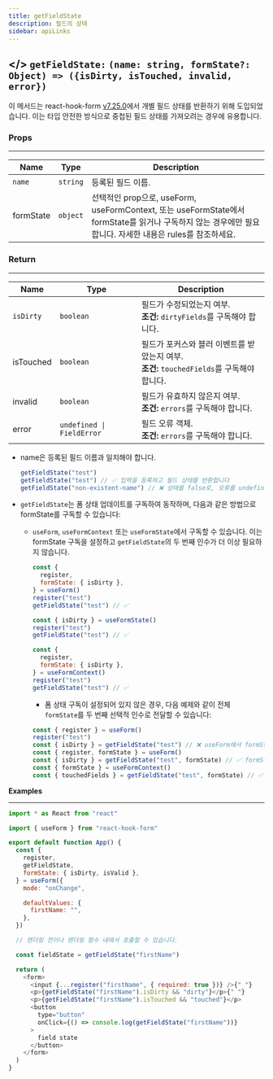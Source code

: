 ```yaml
---
title: getFieldState
description: 필드의 상태
sidebar: apiLinks
---
```


## \</> `getFieldState:` <TypeText>`(name: string, formState?: Object) => ({isDirty, isTouched, invalid, error})`</TypeText>

이 메서드는 react-hook-form [v7.25.0](https://github.com/react-hook-form/react-hook-form/releases/tag/v7.25.0)에서 개별 필드 상태를 반환하기 위해 도입되었습니다. 이는 타입 안전한 방식으로 중첩된 필드 상태를 가져오려는 경우에 유용합니다.

### Props

---

| Name      | Type                          | Description                                                                                                                                               |
| --------- | ----------------------------- | --------------------------------------------------------------------------------------------------------------------------------------------------------- |
| `name`    | <TypeText>`string`</TypeText> | 등록된 필드 이름.                                                                                                                                         |
| formState | <TypeText>`object`</TypeText> | 선택적인 prop으로, useForm, useFormContext, 또는 useFormState에서 formState를 읽거나 구독하지 않는 경우에만 필요합니다. 자세한 내용은 rules를 참조하세요. |

### Return

---

| Name      | Type                                           | Description                                                                                   |
| --------- | ---------------------------------------------- | --------------------------------------------------------------------------------------------- |
| `isDirty` | <TypeText>`boolean`</TypeText>                 | 필드가 수정되었는지 여부. <br/>**조건:** `dirtyFields`를 구독해야 합니다.                     |
| isTouched | <TypeText>`boolean`</TypeText>                 | 필드가 포커스와 블러 이벤트를 받았는지 여부.<br/>**조건:** `touchedFields`를 구독해야 합니다. |
| invalid   | <TypeText>`boolean`</TypeText>                 | 필드가 유효하지 않은지 여부.<br/>**조건:** `errors`를 구독해야 합니다.                        |
| error     | <TypeText>`undefined \| FieldError`</TypeText> | 필드 오류 객체.<br/>**조건:** `errors`를 구독해야 합니다.                                     |

<Admonition type="important" title="Rules">

- name은 등록된 필드 이름과 일치해야 합니다.
  ```javascript
  getFieldState("test")
  getFieldState("test") // ✅ 입력을 등록하고 필드 상태를 반환합니다
  getFieldState("non-existent-name") // ❌ 상태를 false로, 오류를 undefined로 반환합니다
  ```
- `getFieldState`는 폼 상태 업데이트를 구독하여 동작하며, 다음과 같은 방법으로 formState를 구독할 수 있습니다:

  - `useForm`, `useFormContext` 또는 `useFormState`에서 구독할 수 있습니다. 이는 formState 구독을 설정하고 `getFieldState`의 두 번째 인수가 더 이상 필요하지 않습니다.

    ```javascript
    const {
      register,
      formState: { isDirty },
    } = useForm()
    register("test")
    getFieldState("test") // ✅
    ```

    ```javascript
    const { isDirty } = useFormState()
    register("test")
    getFieldState("test") // ✅
    ```

    ```javascript
    const {
      register,
      formState: { isDirty },
    } = useFormContext()
    register("test")
    getFieldState("test") // ✅
    ```

    - 폼 상태 구독이 설정되어 있지 않은 경우, 다음 예제와 같이 전체 `formState`를 두 번째 선택적 인수로 전달할 수 있습니다:

    ```javascript
    const { register } = useForm()
    register("test")
    const { isDirty } = getFieldState("test") // ❌ useForm에서 formState의 isDirty가 구독되지 않음
    const { register, formState } = useForm()
    const { isDirty } = getFieldState("test", formState) // ✅ formState.isDirty가 구독됨
    const { formState } = useFormContext()
    const { touchedFields } = getFieldState("test", formState) // ✅ formState.touchedFields가 구독됨
    ```

</Admonition>

**Examples**

---

```javascript copy sandbox="https://codesandbox.io/s/getfieldstate-jvekk"
import * as React from "react"

import { useForm } from "react-hook-form"

export default function App() {
  const {
    register,
    getFieldState,
    formState: { isDirty, isValid },
  } = useForm({
    mode: "onChange",

    defaultValues: {
      firstName: "",
    },
  })

  // 렌더링 전이나 렌더링 함수 내에서 호출할 수 있습니다.

  const fieldState = getFieldState("firstName")

  return (
    <form>
      <input {...register("firstName", { required: true })} />{" "}
      <p>{getFieldState("firstName").isDirty && "dirty"}</p>{" "}
      <p>{getFieldState("firstName").isTouched && "touched"}</p>
      <button
        type="button"
        onClick={() => console.log(getFieldState("firstName"))}
      >
        field state
      </button>
    </form>
  )
}
```
